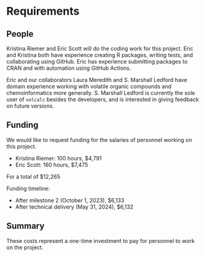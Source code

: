 # Requirements
<!-- 
An idea of what is required to make the project actually happen
-->

## People
<!--
Who needs to be involved, what's the proposed structure, what will it take to get their involvement?
-->

Kristina Riemer and Eric Scott will do the coding work for this project.  Eric and Kristina both have experience creating R packages, writing tests, and collaborating using GitHub.  Eric has experience submitting packages to CRAN and with automation using GitHub Actions.  

Eric and our collaborators Laura Meredith and S. Marshall Ledford have domain experience working with volatile organic compounds and chemoinformatics more generally. S. Marshall Ledford is currently the sole user of `volcalc` besides the developers, and is interested in giving feedback on future versions.

<!-- ## Processes -->
<!-- 
What processes need to be put in place e.g. codes of conduct, regular ISC meetings, handover to the community at large?
-->


<!-- ## Tools & Tech -->
<!--
What is going to be needed to deliver this project? 

Will cloud computing be used - if yes are there are necessary components that will be deciding factors between providers?

Are there tools or tech that don't exist that will be produced to facilitate the project?
-->

## Funding
<!-- 
[TO DO] THE GUIDANCE IS PRETTY UNCLEAR, ESP IN LIGHT OF GABOR'S PROPOSAL VS AWARD SIZE

-->

We would like to request funding for the salaries of personnel working on this project.

- Kristina Riemer: 100 hours, $4,791
- Eric Scott: 160 hours, $7,475

For a total of $12,265

Funding timeline:

- After milestone 2 (October 1, 2023), $6,133
- After technical delivery (May 31, 2024), $6,132

## Summary
<!--
A summary of the requirements that contextualises the costs
-->

These costs represent a one-time investment to pay for personnel to work on the project.